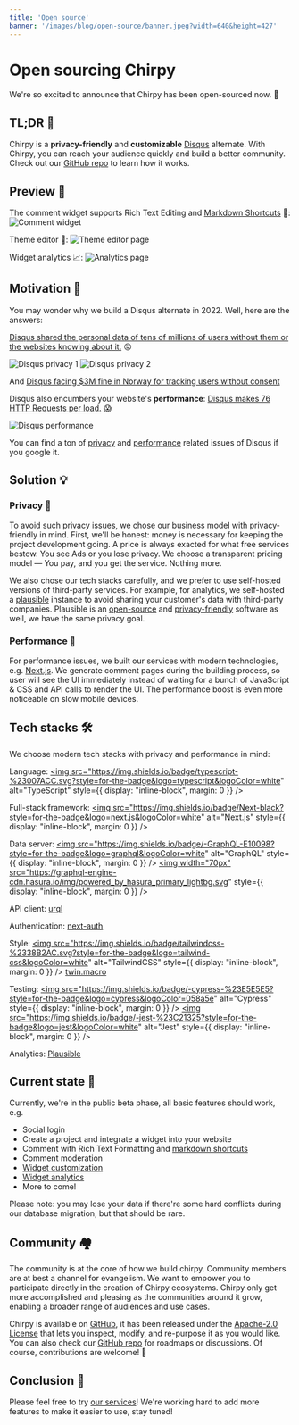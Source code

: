 ```yaml
---
title: 'Open source'
banner: '/images/blog/open-source/banner.jpeg?width=640&height=427'
---
```


# Open sourcing Chirpy

We're so excited to announce that Chirpy has been open-sourced now. 🚀

## TL;DR 🙈

Chirpy is a **privacy-friendly** and **customizable** [Disqus](https://disqus.com/) alternate. With Chirpy, you can reach your audience quickly and build a better community. Check out our [GitHub repo](https://github.com/devrsi0n/chirpy) to learn how it works.

## Preview 👀

The comment widget supports Rich Text Editing and [Markdown Shortcuts](/docs/features/markdown) 📝:
![Comment widget](/images/marketing/preview.png)

Theme editor 🎨:
![Theme editor page](/images/blog/open-source/theme.png)

Widget analytics 📈:
![Analytics page](/images/blog/open-source/analytics.png)

## Motivation 🤔

You may wonder why we build a Disqus alternate in 2022. Well, here are the answers:

[Disqus shared the personal data of tens of millions of users without them or the websites knowing about it.](https://twitter.com/martingund/status/1207327648093003777) 😡

![Disqus privacy 1](https://chirpy.dev/images/blog/open-source/disqus-1.jpeg)
![Disqus privacy 2](https://chirpy.dev/images/blog/open-source/disqus-2.jpeg)

And [Disqus facing $3M fine in Norway for tracking users without consent](https://techcrunch.com/2021/05/05/disqus-facing-3m-fine-in-norway-for-tracking-users-without-consent/)

Disqus also encumbers your website's **performance**: [Disqus makes 76 HTTP Requests per load.](https://supunkavinda.blog/disqus) 😱

![Disqus performance](https://chirpy.dev/images/blog/open-source/disqus-perf.png)

You can find a ton of [privacy](https://www.google.com.hk/search?q=disqus+privacy&oq=disqus+privacy) and [performance](https://www.google.com.hk/search?q=disqus+performance) related issues of Disqus if you google it.

## Solution 💡

### Privacy 🔐

To avoid such privacy issues, we chose our business model with privacy-friendly in mind. First, we'll be honest: money is necessary for keeping the project development going. A price is always exacted for what free services bestow. You see Ads or you lose privacy. We choose a transparent pricing model — You pay, and you get the service. Nothing more.

We also chose our tech stacks carefully, and we prefer to use self-hosted versions of third-party services. For example, for analytics, we self-hosted a [plausible](https://plausible.io/) instance to avoid sharing your customer's data with third-party companies. Plausible is an [open-source](https://github.com/plausible/analytics/) and [privacy-friendly](https://plausible.io/privacy-focused-web-analytics) software as well, we have the same privacy goal.

### Performance 🚀

For performance issues, we built our services with modern technologies, e.g. [Next.js](https://nextjs.org/). We generate comment pages during the building process, so user will see the UI immediately instead of waiting for a bunch of JavaScript & CSS and API calls to render the UI. The performance boost is even more noticeable on slow mobile devices.

## Tech stacks 🛠

We choose modern tech stacks with privacy and performance in mind:

Language: <a href="https://www.typescriptlang.org/"><img src="https://img.shields.io/badge/typescript-%23007ACC.svg?style=for-the-badge&logo=typescript&logoColor=white" alt="TypeScript" style={{ display: "inline-block", margin: 0 }} /></a>

Full-stack framework: <a href="https://nextjs.org/"><img src="https://img.shields.io/badge/Next-black?style=for-the-badge&logo=next.js&logoColor=white" alt="Next.js" style={{ display: "inline-block", margin: 0 }} /></a>

Data server: <a href="https://graphql.org"><img src="https://img.shields.io/badge/-GraphQL-E10098?style=for-the-badge&logo=graphql&logoColor=white" alt="GraphQL" style={{ display: "inline-block", margin: 0 }} /></a> <a href="https://github.com/hasura/graphql-engine"><img width="70px" src="https://graphql-engine-cdn.hasura.io/img/powered_by_hasura_primary_lightbg.svg" style={{ display: "inline-block", margin: 0 }} /></a>

API client: [urql](https://github.com/FormidableLabs/urql)

Authentication: [next-auth](https://github.com/nextauthjs/next-auth)

Style: <a href="https://tailwindcss.com/"><img src="https://img.shields.io/badge/tailwindcss-%2338B2AC.svg?style=for-the-badge&logo=tailwind-css&logoColor=white" alt="TailwindCSS" style={{ display: "inline-block", margin: 0 }} /></a> [twin.macro](https://github.com/ben-rogerson/twin.macro)

Testing: <a href="https://www.cypress.io/"><img src="https://img.shields.io/badge/-cypress-%23E5E5E5?style=for-the-badge&logo=cypress&logoColor=058a5e" alt="Cypress" style={{ display: "inline-block", margin: 0 }} /></a> <a href="https://jestjs.io/"><img src="https://img.shields.io/badge/-jest-%23C21325?style=for-the-badge&logo=jest&logoColor=white" alt="Jest" style={{ display: "inline-block", margin: 0 }} /></a>

Analytics: [Plausible](https://github.com/plausible/analytics)

## Current state 🤟

Currently, we're in the public beta phase, all basic features should work, e.g.

- Social login
- Create a project and integrate a widget into your website
- Comment with Rich Text Formatting and [markdown shortcuts](http://chirpy.dev/docs/features/markdown)
- Comment moderation
- [Widget customization](http://chirpy.dev/docs/features/theme)
- [Widget analytics](http://chirpy.dev/docs/features/analytics)
- More to come!

Please note: you may lose your data if there're some hard conflicts during our database migration, but that should be rare.

## Community 🏘

The community is at the core of how we build chirpy. Community members are at best a channel for evangelism. We want to empower you to participate directly in the creation of Chirpy ecosystems. Chirpy only get more accomplished and pleasing as the communities around it grow, enabling a broader range of audiences and use cases.

Chirpy is available on [GitHub](https://github.com/devrsi0n/chirpy), it has been released under the [Apache-2.0 License](https://github.com/devrsi0n/chirpy/blob/main/LICENSE) that lets you inspect, modify, and re-purpose it as you would like. You can also check our [GitHub repo](https://github.com/devrsi0n/chirpy) for roadmaps or discussions. Of course, contributions are welcome! 🙌

## Conclusion 🥳

Please feel free to try [our services](https://chirpy.dev/)! We're working hard to add more features to make it easier to use, stay tuned!
